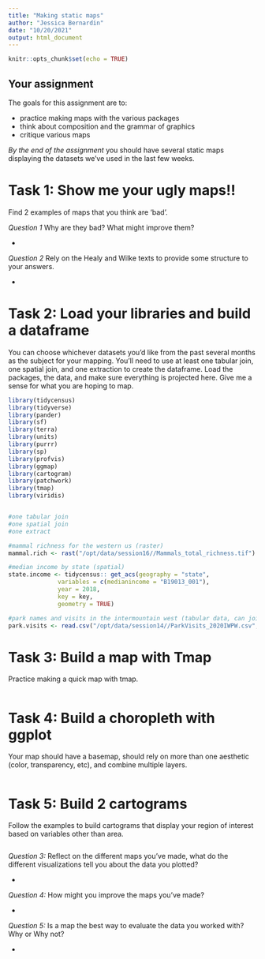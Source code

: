 ```yaml
---
title: "Making static maps"
author: "Jessica Bernardin"
date: "10/20/2021"
output: html_document
---
```


```r
knitr::opts_chunk$set(echo = TRUE)
```


## Your assignment

The goals for this assignment are to:

- practice making maps with the various packages
- think about composition and the grammar of graphics
- critique various maps

_By the end of the assignment_ you should have several static maps displaying the datasets we've used in the last few weeks.

# Task 1: Show me your ugly maps!!
Find 2 examples of maps that you think are 'bad'. 

_Question 1_ Why are they bad? What might improve them? 

- 

_Question 2_ Rely on the Healy and Wilke texts to provide some structure to your answers.

- 

# Task 2: Load your libraries and build a dataframe
You can choose whichever datasets you'd like from the past several months as the subject for your mapping. You'll need to use at least one tabular join, one spatial join, and one extraction to create the dataframe. Load the packages, the data, and make sure everything is projected here. Give me a sense for what you are hoping to map.

```r

library(tidycensus)
library(tidyverse)
library(pander)
library(sf)
library(terra)
library(units)
library(purrr)
library(sp)
library(profvis)
library(ggmap)
library(cartogram)
library(patchwork)
library(tmap)
library(viridis)



```


```r

#one tabular join
#one spatial join
#one extract

#mammal richness for the western us (raster)
mammal.rich <- rast("/opt/data/session16//Mammals_total_richness.tif")

#median income by state (spatial)
state.income <- tidycensus:: get_acs(geography = "state", 
              variables = c(medianincome = "B19013_001"),
              year = 2018,
              key = key,
              geometry = TRUE)

#park names and visits in the intermountain west (tabular data, can join by state)
park.visits <- read.csv("/opt/data/session14//ParkVisits_2020IWPW.csv", skip = 3)

```


# Task 3: Build a map with Tmap
Practice making a quick map with tmap. 

```r

```





# Task 4: Build a choropleth with ggplot
Your map should have a basemap, should rely on more than one aesthetic (color, transparency, etc), and combine multiple layers.

```r





```



# Task 5: Build 2 cartograms
Follow the examples to build cartograms that display your region of interest based on variables other than area.

```r

```




_Question 3:_ Reflect on the different maps you've made, what do the different visualizations tell you about the data you plotted?

- 

_Question 4:_ How might you improve the maps you've made?

- 

_Question 5:_ Is a map the best way to evaluate the data you worked with? Why or Why not?

- 
